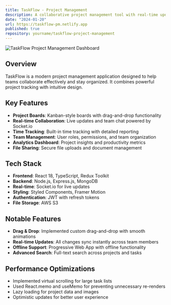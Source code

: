 ```yaml
---
title: TaskFlow - Project Management
description: A collaborative project management tool with real-time updates, team chat, and advanced analytics. Built with React, Node.js, and Socket.io for seamless team collaboration.
date: "2024-01-20"
url: https://taskflow-pm.netlify.app
published: true
repository: yourname/taskflow-project-management
---
```


![TaskFlow Project Management Dashboard](https://images.unsplash.com/photo-1611224923853-80b023f02d71?w=800&h=400&fit=crop)

## Overview

TaskFlow is a modern project management application designed to help teams collaborate effectively and stay organized. It combines powerful project tracking with intuitive design.

## Key Features

- **Project Boards**: Kanban-style boards with drag-and-drop functionality
- **Real-time Collaboration**: Live updates and team chat powered by Socket.io
- **Time Tracking**: Built-in time tracking with detailed reporting
- **Team Management**: User roles, permissions, and team organization
- **Analytics Dashboard**: Project insights and productivity metrics
- **File Sharing**: Secure file uploads and document management

## Tech Stack

- **Frontend**: React 18, TypeScript, Redux Toolkit
- **Backend**: Node.js, Express.js, MongoDB
- **Real-time**: Socket.io for live updates
- **Styling**: Styled Components, Framer Motion
- **Authentication**: JWT with refresh tokens
- **File Storage**: AWS S3

## Notable Features

- **Drag & Drop**: Implemented custom drag-and-drop with smooth animations
- **Real-time Updates**: All changes sync instantly across team members
- **Offline Support**: Progressive Web App with offline functionality
- **Advanced Search**: Full-text search across projects and tasks

## Performance Optimizations

- Implemented virtual scrolling for large task lists
- Used React.memo and useMemo for preventing unnecessary re-renders
- Lazy loading for project data and images
- Optimistic updates for better user experience
